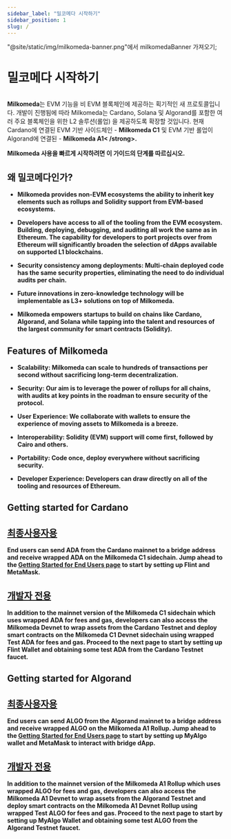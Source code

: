 ```yaml
---
sidebar_label: "밀코메다 시작하기"
sidebar_position: 1
slug: /
---
```


"@site/static/img/milkomeda-banner.png"에서 milkomedaBanner 가져오기;

# 밀코메다 시작하기

<img src={milkomedaBanner} className="img-full" alt="" />

**Milkomeda**는 EVM 기능을 비 EVM 블록체인에 제공하는 획기적인 새 프로토콜입니다. 개발이 진행됨에 따라 Milkomeda는 Cardano, Solana 및 Algorand를 포함한 여러 주요 블록체인을 위한 L2 솔루션(롤업) 을 제공하도록 확장할 것입니다. 현재 Cardano에 연결된 EVM 기반 사이드체인 - <strong>Milkomeda C1</strong> 및 EVM 기반 롤업이 Algorand에 연결된 - <strong>Milkomeda A1< /strong>.</p> 

<p spaces-before="0">
  Milkomeda 사용을 빠르게 시작하려면 이 가이드의 단계를 따르십시오.
</p>

<h2 spaces-before="0">
  왜 밀코메다인가?
</h2>

<ul>
  <li>
    <p spaces-before="0">
      Milkomeda provides non-EVM ecosystems the ability to inherit key elements such as rollups and Solidity support from EVM-based ecosystems.
    </p>
  </li>
  <li>
    <p spaces-before="0">
      Developers have access to all of the tooling from the EVM ecosystem. Building, deploying, debugging, and auditing all work the same as in Ethereum. The capability for developers to port projects over from Ethereum will significantly broaden the selection of dApps available on supported L1 blockchains.
    </p>
  </li>
  <li>
    <p spaces-before="0">
      Security consistency among deployments: Multi-chain deployed code has the same security properties, eliminating the need to do individual audits per chain.
    </p>
  </li>
  <li>
    <p spaces-before="0">
      Future innovations in zero-knowledge technology will be implementable as L3+ solutions on top of Milkomeda.
    </p>
  </li>
  <li>
    <p spaces-before="0">
      Milkomeda empowers startups to build on chains like Cardano, Algorand, and Solana while tapping into the talent and resources of the largest community for smart contracts (Solidity).
    </p>
  </li>
</ul>

<h2 spaces-before="0">
  Features of Milkomeda
</h2>

<ul>
  <li>
    <p spaces-before="0">
      Scalability: Milkomeda can scale to hundreds of transactions per second without sacrificing long-term decentralization.
    </p>
  </li>
  <li>
    <p spaces-before="0">
      Security: Our aim is to leverage the power of rollups for all chains, with audits at key points in the roadman to ensure security of the protocol.
    </p>
  </li>
  <li>
    <p spaces-before="0">
      User Experience: We collaborate with wallets to ensure the experience of moving assets to Milkomeda is a breeze.
    </p>
  </li>
  <li>
    <p spaces-before="0">
      Interoperability: Solidity (EVM) support will come first, followed by Cairo and others.
    </p>
  </li>
  <li>
    <p spaces-before="0">
      Portability: Code once, deploy everywhere without sacrificing security.
    </p>
  </li>
  <li>
    <p spaces-before="0">
      Developer Experience: Developers can draw directly on all of the tooling and resources of Ethereum.
    </p>
  </li>
</ul>

<h2 spaces-before="0">
  Getting started for Cardano
</h2>

<h2 spaces-before="0">
  <a href="./cardano/for-end-users/">최종사용자용</a>
</h2>

<p spaces-before="0">
  End users can send ADA from the Cardano mainnet to a bridge address and receive wrapped ADA on the <strong x-id="1">Milkomeda C1</strong> sidechain. Jump ahead to the <a href="./cardano/for-end-users">Getting Started for End Users page</a> to start by setting up Flint and MetaMask.
</p>

<h2 spaces-before="0">
  <a href="./cardano/for-developers/">개발자 전용</a>
</h2>

<p spaces-before="0">
  In addition to the mainnet version of the Milkomeda C1 sidechain which uses wrapped ADA for fees and gas, developers can also access the <strong x-id="1">Milkomeda Devnet</strong> to wrap assets from the Cardano Testnet and deploy smart contracts on the Milkomeda C1 Devnet sidechain using wrapped Test ADA for fees and gas. Proceed to the next page to start by setting up Flint Wallet and obtaining some test ADA from the Cardano Testnet faucet.
</p>


<h2 spaces-before="0">
  Getting started for Algorand
</h2>

<h2 spaces-before="0">
  <a href="./algorand/for-end-users/">최종사용자용</a>
</h2>

<p spaces-before="0">
  End users can send ALGO from the Algorand mainnet to a bridge address and receive wrapped ALGO on the Milkomeda A1 Rollup. Jump ahead to the <a href="./algorand/for-end-users">Getting Started for End Users page</a> to start by setting up MyAlgo wallet and MetaMask to interact with bridge dApp.
</p>

<h2 spaces-before="0">
  <a href="./algorand/for-developers/">개발자 전용</a>
</h2>

<p spaces-before="0">
  In addition to the mainnet version of the Milkomeda A1 Rollup which uses wrapped ALGO for fees and gas, developers can also access the Milkomeda A1 Devnet to wrap assets from the Algorand Testnet and deploy smart contracts on the Milkomeda A1 Devnet Rollup using wrapped Test ALGO for fees and gas. Proceed to the next page to start by setting up MyAlgo Wallet and obtaining some test ALGO from the Algorand Testnet faucet.
</p>
